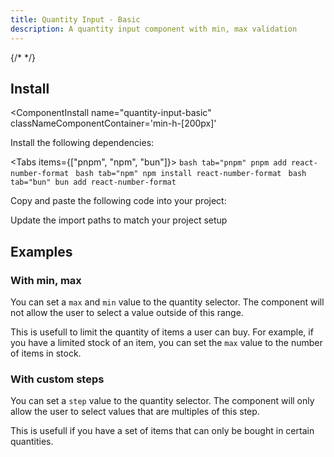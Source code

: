 ```yaml
---
title: Quantity Input - Basic
description: A quantity input component with min, max validation
---
```




<ComponentPreview 
  name="quantity-input-basic-ex-01"     
  classNameComponentContainer='min-h-[200px]' 
/>



{/* <References>
  <Reference label="react-number-format" link="https://github.com/s-yadav/react-number-format"/>
</References> */}

## Install
<ComponentInstall
  name="quantity-input-basic"     
  classNameComponentContainer='min-h-[200px]' 
>
<CLIInstall  name="quantity-input-basic"   />

<ManualInstall>

<Steps>

<Step>

Install the following dependencies:

<Tabs items={["pnpm", "npm", "bun"]}>
    ```bash tab="pnpm"
    pnpm add react-number-format
    ```
    ```bash tab="npm"
    npm install react-number-format
    ```
    ```bash tab="bun"
    bun add react-number-format
    ```
</Tabs>
</Step>


<Step>

Copy and paste the following code into your project:

</Step>

<ComponentSource name="quantity-input-basic-basic"/>

<Step>

Update the import paths to match your project setup

</Step>

</Steps>


</ManualInstall>


</ComponentInstall>

## Examples

### With min, max

You can set a `max` and `min` value to the quantity selector. The component will not allow the user to select a value outside of this range.

This is usefull to limit the quantity of items a user can buy. For example, if you have a limited stock of an item, you can set the `max` value to the number of items in stock.

<ComponentPreview 
  name="quantity-input-basic-ex-02"     
  classNameComponentContainer='min-h-[200px]' 
/>


### With custom steps

You can set a `step` value to the quantity selector. The component will only allow the user to select values that are multiples of this step.

This is usefull if you have a set of items that can only be bought in certain quantities. 

<ComponentPreview 
  name="quantity-input-basic-ex-03"     
  classNameComponentContainer='min-h-[200px]' 
/>





